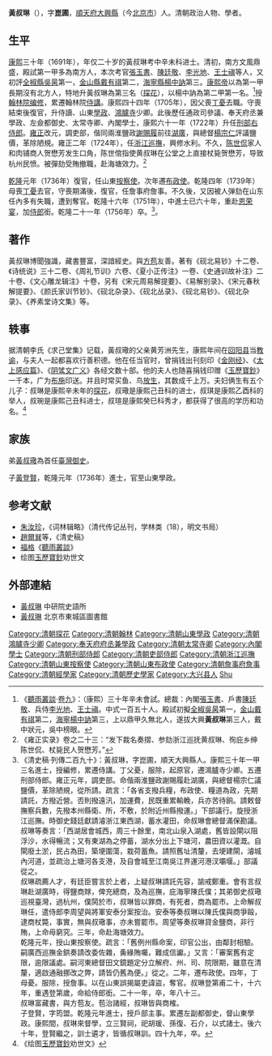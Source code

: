 {{明清人物信息框
| 姓名 = 黃叔琳
| 原名 =
| 圖片名稱 = 
| 圖片大小 = 220px
| 圖片說明 = 
| 最高職務 = 詹事府詹事
| 國家 = 大清
| 爵位 =
| 籍貫 = [[順天府|順天府]][[大兴县_(金朝)|大興縣]]
| 族裔 = 
| 字號 = 字崑圃
| 室名 = 
| 諡號 = 
| 出生日期 = 康熙十一年（1672年）
| 出生地點 = 
| 逝世日期 = 乾隆二十一年（1756年）
| 逝世地點 = 
| 墓葬 =
| 配偶 =
| 親屬 = 弟 [[黃叔璥|黃叔璥]]
| 出身 = 
*康熙三十年辛未科進士及第
| 經歷 = 
| 著作 =
}}

'''黃叔琳'''（{{bd|1672年||1756年||catIdx=Huang黃}}），字'''崑圃'''，[[順天府|順天府]][[大兴县_(金朝)|大興縣]]（今[[北京市|北京市]]）人。清朝政治人物、學者。

==生平==
[[康熙|康熙]]三十年（1691年），年仅二十岁的黃叔琳考中辛未科进士。清初，南方文風鼎盛，殿試第一甲多為南方人，本次考官[[張玉書|張玉書]]、[[陳廷敬|陳廷敬]]、[[李光地|李光地]]、[[王士禛|王士禛]]等人，又初評[[全椒縣|全椒縣]][[吳昺|吳昺]]第一，[[金山縣|金山縣]][[戴有祺|戴有祺]]第二，[[海寧縣|海寧縣]][[楊中訥|楊中訥]]第三。[[康熙帝|康熙帝]]以為第一甲長期沒有北方人，特地升黃叔琳為第三名（[[探花|探花]]），以楊中訥為第二甲第一名。<ref>《[[聽雨叢談|聽雨叢談]]·[[s:聽雨叢談/卷09|卷九]]》：（康熙）三十年辛未會試。總裁：內閣[[張玉書|張玉書]]、戶書[[陳廷敬|陳廷敬]]、兵侍[[李光地|李光地]]、[[王士禛|王士禛]]。中式一百五十人。殿試初擬[[全椒|全椒]][[吳昺|吳昺]]第一，[[金山|金山]][[戴有祺|戴有祺]]第二，[[海寧|海寧]][[楊中訥|楊中訥]]第三，上以鼎甲久無北人，遂拔大興'''黃叔琳'''第三人，戴中狀元，吳中榜眼。</ref>授[[翰林院|翰林院]][[编修|编修]]，累遷翰林院[[侍講|侍講]]。康熙四十四年（1705年），因父喪[[丁憂|丁憂]]去職。守喪結束後復官，升侍讀、山東[[學政|學政]]、[[鴻臚寺|鴻臚寺]]少卿。此後歷任通政司參議、奉天府丞兼學政、左僉都御史、太常寺卿、內閣學士，康熙六十一年（1722年）升任[[刑部右侍郎|刑部右侍郎]]。[[雍正|雍正]]改元，調吏部，偕同兩淮鹽政[[謝賜履|謝賜履]]前往[[湖廣|湖廣]]，與總督[[楊宗仁|楊宗仁]]評議鹽價，革除陋規。雍正二年（1724年），任[[浙江|浙江]][[巡撫|巡撫]]，興修水利。不久，[[陈世侃|陈世侃]]家人和肉铺商人贺懋芳发生口角，陈世倌指使黄叔琳在公堂之上直接杖毙贺懋芳，导致杭州民愤。被彈劾受賄撤職，赴海塘效力。<ref>《雍正实录》卷之二十三：“发下裁名奏摺、参劾浙江巡抚黄叔琳、徇庇乡绅陈世侃、杖毙民人贺懋芳。”</ref>

[[乾隆|乾隆]]元年（1736年）復官，任山東[[按察使|按察使]]。次年遷[[布政使|布政使]]。乾隆四年（1739年）母喪[[丁憂|丁憂]]去官，守喪期滿後，復官，任詹事府詹事。不久後，又因被人弹劾在山东任內多有失職，遭到奪官。乾隆十六年（1751年），中進士已六十年，重赴[[恩荣宴|恩荣宴]]，加[[侍郎|侍郎]]銜。乾隆二十一年（1756年）卒。<ref>《清史稿·列傳二百九十》：黃叔琳，字崑圃，順天大興縣人。康熙三十年一甲三名進士，授編修，累遷侍講。丁父憂，服除，起原官，遷鴻臚寺少卿。五遷刑部侍郎。雍正元年，調吏部。命偕兩淮鹽政謝賜履赴湖廣，與總督楊宗仁議鹽價，革除陋規，從所請。疏言：「各省支撥兵糧，布政使、糧道為政，先期請託，方撥近營。否則撥遠汛，加運費，民既重累輸輓，兵亦苦待餉。請敕督撫察兵數，先撥本州縣衛、所，不敷，於附近州縣撥運。」下部議行。旋授浙江巡撫。時御史錢廷獻請濬浙江東西湖，蓄水灌田，命叔琳會總督滿保勘議。叔琳等奏言：「西湖居會城西，周三十餘里，南北山泉入湖處，舊皆設閘以阻浮沙，水得暢流；又有東湖為之停蓄，湖水分出上下塘河，農田資以灌溉。自閘廢土淤，民占為田，築埂圍蕩，栽荷蓄魚。請照舊址清釐，去埂建閘，濬城內河道，並疏治上塘河各支港，及自會城至江南吳江界運河港汊壩堰。」部議從之。<br>叔琳疏薦人才，有廷臣嘗言於上者，上疑叔琳請託先容，諭戒鄭重。會有言叔琳赴湖廣時，得鹽商賕，俾充總商，及為巡撫，庇海寧陳氏僕；其弟御史叔璥巡視臺灣，過杭州，僕鬨於市，叔琳皆以罪商，有死者，商為罷市。上命解叔琳任，遣侍郎李周望與將軍安泰分案按治。安泰等奏叔琳以陳氏僕與商爭毆，逮商杖斃，事實，無與叔璥事，亦未嘗罷市。周望等奏叔琳貸金鹽商，非行賄，上命毋窮究。三年，命赴海塘效力。<br>乾隆元年，授山東按察使。疏言：「舊例州縣命案，印官公出，由鄰封相驗。嗣廣西巡撫金鉷奏請改委佐雜，夤緣賄囑，難成信讞。」又言：「審案舊有定限，逾限議處。嗣河東總督田文鏡題定分立解府、州、司、院限期，雖意在清釐，適啟通融挪改之弊，請皆仍舊為便。」從之。二年，遷布政使。四年，丁母憂。服除，授詹事。以在山東誤揭屬吏諱盜，奪官。叔琳登第甫二十，十六年，重遇登第歲，命給侍郎銜。二十一年，卒，年八十三。<br>叔琳富藏書，與方苞友。苞治諸經，叔琳皆與商榷。<br>子登賢，字筠盟。乾隆元年進士，授戶部主事。累遷左副都御史，督山東學政。康熙間，叔琳來督學，立三賢祠，祀胡瑗、孫復、石介，以式諸士。後六十年，登賢繼之，訓士遴才，皆循叔琳訓。四十九年，卒。</ref>。

==著作==
黃叔琳博聞強識，藏書豐富，深諳經史。與[[方苞|方苞]]友善。著有《砚北易钞》十二卷、《诗统说》三十二卷、《周礼节训》六卷、《夏小正传注》一卷、《史通训故补注》二十卷、《文心雕龙辑注》十卷，另有《宋元周易解提要》、《易解别录》、《宋元春秋解提要》、《颜氏家训节钞》、《砚北杂录》、《砚北丛录》、《砚北易钞》、《砚北杂录》、《养素堂诗文集》等。

== 轶事 ==
据清朝李氏《求己堂集》记载，黃叔璥的父亲黄芳洲先生，康熙年间在[[回阳县|回阳县]]当[[教谕|教谕]]，与夫人一起都喜欢行善积德。他在任当官时，曾捐钱出刊刻印《[[金刚经|金刚经]]》、《[[太上感应篇|太上感应篇]]》、《[[S:文昌帝君陰騭文|阴骘文广义]]》各经文数十部。他的夫人也随喜捐钱印赠《[[玉歷寶鈔|玉歷寶鈔]]》一千本，广为[[布施|布施]]印送。并且时常买鱼、鸟[[放生|放生]]，其数成千上万。夫妇俩生有五个儿子：叔琳是康熙辛未年的[[探花|探花]]，叔璥是康熙己丑科的进士，叔琪是康熙乙酉科的举人，叔琬是康熙己丑科进士，叔瑄是康熙癸巳科秀才，都获得了很高的学历和功名。<ref>《绘图[[玉歷寶鈔|玉歷寶鈔]]劝世文》</ref>

== 家族 ==
弟[[黃叔璥|黃叔璥]]為首任[[巡台御史|臺灣御史]]。

子[[黃登賢|黃登賢]]，乾隆元年（1736年）進士，官至山東學政。

==参考文献==
{{reflist}}
*[[朱汝珍|朱汝珍]]，《词林辑略》（清代传记丛刊，学林类（18），明文书局）
*[[趙爾巽|趙爾巽]]等，《清史稿》
*[[福格|福格]]《[[聽雨叢談|聽雨叢談]]》
*绘图[[玉歷寶鈔|玉歷寶鈔]]劝世文

==外部連結==
*[http://npmhost.npm.gov.tw/ttscgi2/ttsquery?0:0:npmauac:TM%3D%B6%C0 黃叔琳] {{Wayback|url=http://npmhost.npm.gov.tw/ttscgi2/ttsquery?0:0:npmauac:TM%3D%B6%C0 |date=20160304122217 }} 中研院史語所
*[http://www.bjdclib.com/subdb/exam/examperson/200909/t20090909_27377.html 黃叔琳] {{Wayback|url=http://www.bjdclib.com/subdb/exam/examperson/200909/t20090909_27377.html |date=20160304190734 }} 北京市東城區圖書館

{{康熙三十年辛未科殿試金榜}}

{{authority control}}

{{DEFAULTSORT:Huang黃}}
[[Category:清朝探花|Category:清朝探花]]
[[Category:清朝翰林|Category:清朝翰林]]
[[Category:清朝山東學政|Category:清朝山東學政]]
[[Category:清朝鴻臚寺少卿|Category:清朝鴻臚寺少卿]]
[[Category:奉天府府丞兼學政|Category:奉天府府丞兼學政]]
[[Category:清朝太常寺卿|Category:清朝太常寺卿]]
[[Category:內閣學士|Category:內閣學士]]
[[Category:清朝刑部侍郎|Category:清朝刑部侍郎]]
[[Category:清朝吏部侍郎|Category:清朝吏部侍郎]]
[[Category:清朝浙江巡撫|Category:清朝浙江巡撫]]
[[Category:清朝山東按察使|Category:清朝山東按察使]]
[[Category:清朝山東布政使|Category:清朝山東布政使]]
[[Category:清朝詹事府詹事|Category:清朝詹事府詹事]]
[[Category:清朝經學家|Category:清朝經學家]]
[[Category:清朝歷史學家|Category:清朝歷史學家]]
[[Category:大兴县人|Category:大兴县人]]
[[Category:黃姓|Shu]]